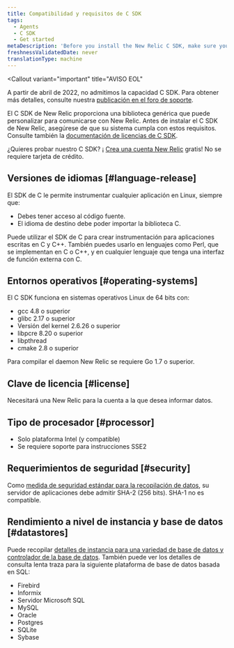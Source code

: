 ```yaml
---
title: Compatibilidad y requisitos de C SDK
tags:
  - Agents
  - C SDK
  - Get started
metaDescription: 'Before you install the New Relic C SDK, make sure your application meets these compatibility requirements.'
freshnessValidatedDate: never
translationType: machine
---
```


<Callout
  variant="important"
  title="AVISO EOL"
>
  A partir de abril de 2022, no admitimos la capacidad C SDK. Para obtener más detalles, consulte nuestra [publicación en el foro de soporte](https://discuss.newrelic.com/t/q1-bulk-eol-announcement-fy23/181744).
</Callout>

El C SDK de New Relic proporciona una biblioteca genérica que puede personalizar para comunicarse con New Relic. Antes de instalar el C SDK de New Relic, asegúrese de que su sistema cumpla con estos requisitos. Consulte también la [documentación de licencias de C SDK](/docs/c-sdk-licenses).

¿Quieres probar nuestro C SDK? ¡ [Crea una cuenta New Relic](https://newrelic.com/signup) gratis! No se requiere tarjeta de crédito.

## Versiones de idiomas [#language-release]

El SDK de C le permite instrumentar cualquier aplicación en Linux, siempre que:

* Debes tener acceso al código fuente.
* El idioma de destino debe poder importar la biblioteca C.

Puede utilizar el SDK de C para crear instrumentación para aplicaciones escritas en C y C++. También puedes usarlo en lenguajes como Perl, que se implementan en C o C++, y en cualquier lenguaje que tenga una interfaz de función externa con C.

## Entornos operativos [#operating-systems]

El C SDK funciona en sistemas operativos Linux de 64 bits con:

* gcc 4.8 o superior
* glibc 2.17 o superior
* Versión del kernel 2.6.26 o superior
* libpcre 8.20 o superior
* libpthread
* cmake 2.8 o superior

Para compilar el daemon New Relic se requiere Go 1.7 o superior.

## Clave de licencia [#license]

Necesitará una New Relic <InlinePopover type="licenseKey"/>para la cuenta a la que desea informar datos.

## Tipo de procesador [#processor]

* Solo plataforma Intel (y compatible)
* Se requiere soporte para instrucciones SSE2

## Requerimientos de seguridad [#security]

Como [medida de seguridad estándar para la recopilación de datos](/docs/accounts-partnerships/new-relic-security/security/data-security), su servidor de aplicaciones debe admitir SHA-2 (256 bits). SHA-1 no es compatible.

## Rendimiento a nivel de instancia y base de datos [#datastores]

Puede recopilar [detalles de instancia para una variedad de base de datos y controlador de la base de datos](/docs/apm/applications-menu/features/analyze-database-instance-level-performance-issues). También puede ver los detalles de consulta lenta traza para la siguiente plataforma de base de datos basada en SQL:

* Firebird
* Informix
* Servidor Microsoft SQL
* MySQL
* Oracle
* Postgres
* SQLite
* Sybase